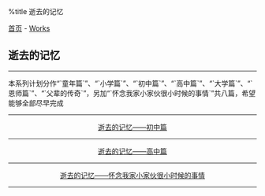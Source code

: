 %title 逝去的记忆

[[../../index|首页]] - [[../index|Works]]
==逝去的记忆==
----
本系列计划分作“`童年篇`”、“`小学篇`”、“`初中篇`”、“`高中篇`”、“`大学篇`”、“`恩师篇`”、“`父辈的传奇`”，另加“`怀念我家小家伙很小时候的事情`”共八篇，希望能够全部尽早完成
----
<center>
[[chu_zhong_pian|逝去的记忆——初中篇]]
----
[[gao_zhong_pian|逝去的记忆——高中篇]]
----
[[xiao_jia_huo|逝去的记忆——怀念我家小家伙很小时候的事情]]
</center>
----
